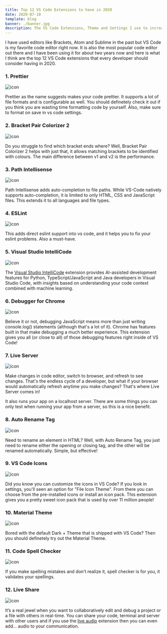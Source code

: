 ```yaml
---
title: Top 12 VS Code Extensions to have in 2020
date: 2020-07-10
template: blog
banner: ./banner.jpg
description: The VS Code Extensions, Theme and Settings I use to increase my productivity.
---
```


I have used editors like Brackets, Atom and Sublime in the past but VS Code is my favorite code editor right now. It is also the most popular code editor out there and I have been using it for about two years now and here is what I think are the top 12 VS Code extensions that every developer should consider having in 2020.

### 1. Prettier

<img src="./prettier.png" alt="icon" />

Prettier as the name suggests makes your code prettier. It supports a lot of file formats and is configurable as well. You should definetely check it out if you think you are wasting time formatting code by yourself. Also, make sure to format on save in vs code settings.

### 2. Bracket Pair Colorizer 2

<img src="./bracket-pair colorizer-2.png" alt="icon" />

Do you struggle to find which bracket ends where? Well, Bracket Pair Colorizer 2 helps with just that, it allows matching brackets to be identified with colours. The main difference between v1 and v2 is the performance.

### 3. Path Intellisense

<img src="./path-intelisense.png" alt="icon" />

Path Intellisense adds auto-completion to file paths. While VS-Code natively supports auto-completion, it is limited to only HTML, CSS and JavaScript files. This extends it to all languages and file types.

### 4. ESLint

<img src="./eslint.png" alt="icon" />

This adds direct eslint support into vs code, and it helps you to fix your eslint problems. Also a must-have.

### 5. Visual Studio IntelliCode

<img src="./vscode-intelicode.png" alt="icon" />

The [Visual Studio IntelliCode](https://go.microsoft.com/fwlink/?linkid=872679) extension provides AI-assisted development features for Python, TypeScript/JavaScript and Java developers in Visual Studio Code, with insights based on understanding your code context combined with machine learning.

### 6. Debugger for Chrome

![icon](./debugger.png)

Believe it or not, debugging JavaScript means more than just writing console.log() statements (although that's a lot of it). Chrome has features built in that make debugging a much better experience. This extension gives you all (or close to all) of those debugging features right inside of VS Code!

### 7. Live Server

<img src="./lives-erver.png" alt="icon" />

Make changes in code editor, switch to browser, and refresh to see changes. That's the endless cycle of a developer, but what if your browser would automatically refresh anytime you make changes? That's where Live Server comes in!

It also runs your app on a localhost server. There are some things you can only test when running your app from a server, so this is a nice benefit.

### 8. Auto Rename Tag

<img src="./auto-rename-tag.png" alt="icon" />

Need to rename an element in HTML? Well, with Auto Rename Tag, you just need to rename either the opening or closing tag, and the other will be renamed automatically. Simple, but effective!

### 9. VS Code Icons

<img src="./vscode-icons.png" alt="icon" />

Did you know you can customize the icons in VS Code? If you look in settings, you'll seen an option for "File Icon Theme". From there you can choose from the pre-installed icons or install an icon pack. This extension gives you a pretty sweet icon pack that is used by over 11 million people!

### 10. Material Theme

<img src="./material-theme.png" alt="icon" />

Bored with the default Dark + Theme that is shipped with VS Code? Then you should definetely try out the Material Theme.

### 11. Code Spell Checker

<img src="./code-spell-checker.png" alt="icon" />

If you make spelling mistakes and don't realize it, spell checker is for you, it validates your spellings.

### 12. Live Share

<img src="./live-share.png" alt="icon" />

It’s a real jewel when you want to collaboratively edit and debug a project or a file with others in real-time.
You can share your code, terminal and server with other users and if you use the [live audio](https://marketplace.visualstudio.com/items?itemName=MS-vsliveshare.vsliveshare-audio) extension then you can even add… audio to your communication.
